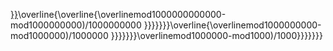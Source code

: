 <includeonly>
<u style="text-decoration: double-overline;"><u style="text-decoration: double-overline;">{{羅馬數字/999以下|{{#expr:({{{num}}}mod1000000000000000-{{{num}}}mod10000000000000)/1000000000000}}}}</u></u>\overline{\overline{\overline{{{subst:羅馬數字/999以下|{{#expr:({{{num}}}mod1000000000000-{{{num}}}mod1000000000)/1000000000   }}}}}}}\overline{\overline{{{subst:羅馬數字/999以下|{{#expr:({{{num}}}mod1000000000-{{{num}}}mod1000000)/1000000      }}}}}}}\overline{{{subst:羅馬數字/999以下|{{#expr:({{{num}}}mod1000000-{{{num}}}mod1000)/1000}}}}}{{subst:羅馬數字/999以下|{{#expr:({{{num}}}mod1000-{{{num}}}mod1)/1}}}}
</includeonly>